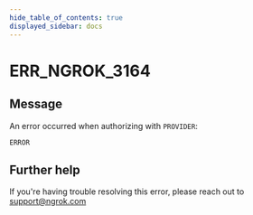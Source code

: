 ```yaml
---
hide_table_of_contents: true
displayed_sidebar: docs
---
```



# ERR_NGROK_3164

## Message

An error occurred when authorizing with `PROVIDER`:

`ERROR`

<ErrorDetails error="err_ngrok_3164" />

## Further help

If you're having trouble resolving this error, please reach out to [support@ngrok.com](mailto:support@ngrok.com?subject=Help%20with%20ERR_NGROK_3164)
